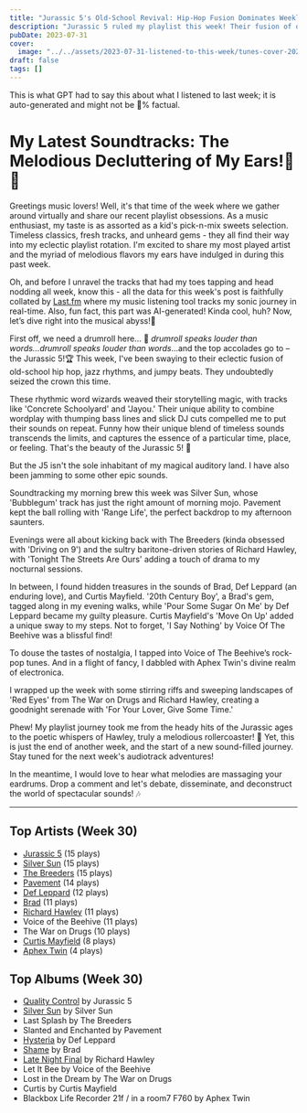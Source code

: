 ```yaml
---
title: "Jurassic 5's Old-School Revival: Hip-Hop Fusion Dominates Weekly Playlist"
description: "Jurassic 5 ruled my playlist this week! Their fusion of old-school hip hop & melodies reign supreme, immerse yourself in their timeless tracks."
pubDate: 2023-07-31
cover:
  image: "../../assets/2023-07-31-listened-to-this-week/tunes-cover-2023-07-31-listened-to-this-week.png"
draft: false
tags: []
---
```


<NoteCallout title="Note">
This is what GPT had to say this about what I listened to last week; it is auto-generated and might not be 💯% factual.
</NoteCallout>

# My Latest Soundtracks: The Melodious Decluttering of My Ears!🎵🥁

Greetings music lovers! Well, it's that time of the week where we gather around virtually and share our recent playlist obsessions. As a music enthusiast, my taste is as assorted as a kid's pick-n-mix sweets selection. Timeless classics, fresh tracks, and unheard gems - they all find their way into my eclectic playlist rotation. I'm excited to share my most played artist and the myriad of melodious flavors my ears have indulged in during this past week.

Oh, and before I unravel the tracks that had my toes tapping and head nodding all week, know this - all the data for this week's post is faithfully collated by [Last.fm](https://www.last.fm/user/RussMckendrick) where my music listening tool tracks my sonic journey in real-time. Also, fun fact, this part was AI-generated! Kinda cool, huh? Now, let’s dive right into the musical abyss!🌊

First off, we need a drumroll here... 🥁 *drumroll speaks louder than words...drumroll speaks louder than words*...and the top accolades go to – the Jurassic 5!🏆 This week, I've been swaying to their eclectic fusion of old-school hip hop, jazz rhythms, and jumpy beats. They undoubtedly seized the crown this time. 

These rhythmic word wizards weaved their storytelling magic, with tracks like 'Concrete Schoolyard' and 'Jayou.' Their unique ability to combine wordplay with thumping bass lines and slick DJ cuts compelled me to put their sounds on repeat. Funny how their unique blend of timeless sounds transcends the limits, and captures the essence of a particular time, place, or feeling. That's the beauty of the Jurassic 5! 👑

But the J5 isn't the sole inhabitant of my magical auditory land. I have also been jamming to some other epic sounds.

Soundtracking my morning brew this week was Silver Sun, whose 'Bubblegum' track has just the right amount of morning mojo. Pavement kept the ball rolling with 'Range Life', the perfect backdrop to my afternoon saunters. 

Evenings were all about kicking back with The Breeders (kinda obsessed with 'Driving on 9') and the sultry baritone-driven stories of Richard Hawley, with 'Tonight The Streets Are Ours' adding a touch of drama to my nocturnal sessions. 

In between, I found hidden treasures in the sounds of Brad, Def Leppard (an enduring love), and Curtis Mayfield. '20th Century Boy', a Brad's gem, tagged along in my evening walks, while 'Pour Some Sugar On Me' by Def Leppard became my guilty pleasure. Curtis Mayfield's 'Move On Up' added a unique sway to my steps. Not to forget, 'I Say Nothing' by Voice Of The Beehive was a blissful find!

To douse the tastes of nostalgia, I tapped into Voice of The Beehive’s rock-pop tunes. And in a flight of fancy, I dabbled with Aphex Twin's divine realm of electronica. 

I wrapped up the week with some stirring riffs and sweeping landscapes of 'Red Eyes' from The War on Drugs and Richard Hawley, creating a goodnight serenade with 'For Your Lover, Give Some Time.'

Phew! My playlist journey took me from the heady hits of the Jurassic ages to the poetic whispers of Hawley, truly a melodious rollercoaster! 🎢 Yet, this is just the end of another week, and the start of a new sound-filled journey. Stay tuned for the next week's audiotrack adventures!

In the meantime, I would love to hear what melodies are massaging your eardrums. Drop a comment and let's debate, disseminate, and deconstruct the world of spectacular sounds! 🎶


---

## Top Artists (Week 30)

- [Jurassic 5](https://www.russ.fm/artist/jurassic-5/) (15 plays)
- [Silver Sun](https://www.russ.fm/artist/silver-sun/) (15 plays)
- [The Breeders](https://www.russ.fm/artist/the-breeders/) (15 plays)
- [Pavement](https://www.russ.fm/artist/pavement/) (14 plays)
- [Def Leppard](https://www.russ.fm/artist/def-leppard/) (12 plays)
- [Brad](https://www.russ.fm/artist/brad/) (11 plays)
- [Richard Hawley](https://www.russ.fm/artist/richard-hawley/) (11 plays)
- Voice of the Beehive (11 plays)
- The War on Drugs (10 plays)
- [Curtis Mayfield](https://www.russ.fm/artist/curtis-mayfield/) (8 plays)
- [Aphex Twin](https://www.russ.fm/artist/aphex-twin/) (4 plays)

## Top Albums (Week 30)

- [Quality Control](https://www.russ.fm/albums/quality-control-7119855/) by Jurassic 5
- [Silver Sun](https://www.russ.fm/albums/silver-sun-24926828/) by Silver Sun
- Last Splash by The Breeders
- Slanted and Enchanted by Pavement
- [Hysteria](https://www.russ.fm/albums/hysteria-10660430/) by Def Leppard
- [Shame](https://www.russ.fm/albums/shame-27739077/) by Brad
- [Late Night Final](https://www.russ.fm/albums/late-night-final-6196121/) by Richard Hawley
- Let It Bee by Voice of the Beehive
- Lost in the Dream by The War on Drugs
- Curtis by Curtis Mayfield
- Blackbox Life Recorder 21f / in a room7 F760 by Aphex Twin